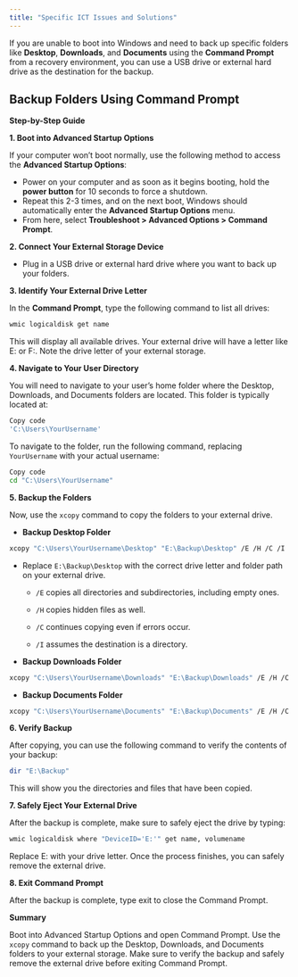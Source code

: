 ```yaml
---
title: "Specific ICT Issues and Solutions" 
---
```


If you are unable to boot into Windows and need to back up specific folders like **Desktop**, **Downloads**, and **Documents** using the **Command Prompt** from a recovery environment, you can use a USB drive or external hard drive as the destination for the backup.

## Backup Folders Using Command Prompt

**Step-by-Step Guide**

**1. Boot into Advanced Startup Options**

If your computer won’t boot normally, use the following method to access the **Advanced Startup Options**:

- Power on your computer and as soon as it begins booting, hold the **power button** for 10 seconds to force a shutdown.
- Repeat this 2-3 times, and on the next boot, Windows should automatically enter the **Advanced Startup Options** menu.
- From here, select **Troubleshoot > Advanced Options > Command Prompt**.

**2. Connect Your External Storage Device**

- Plug in a USB drive or external hard drive where you want to back up your folders.

**3. Identify Your External Drive Letter**

In the **Command Prompt**, type the following command to list all drives:

```bash
wmic logicaldisk get name
```

This will display all available drives. Your external drive will have a letter like E: or F:. Note the drive letter of your external storage.

**4. Navigate to Your User Directory**

You will need to navigate to your user's home folder where the Desktop, Downloads, and Documents folders are located. This folder is typically located at:

```bash
Copy code
'C:\Users\YourUsername'
```

To navigate to the folder, run the following command, replacing `YourUsername` with your actual username:

```bash
Copy code
cd "C:\Users\YourUsername"
```

**5. Backup the Folders**

Now, use the `xcopy` command to copy the folders to your external drive.

- **Backup Desktop Folder**

```bash
xcopy "C:\Users\YourUsername\Desktop" "E:\Backup\Desktop" /E /H /C /I
```

*  Replace `E:\Backup\Desktop` with the correct drive letter and folder path on your external drive.
     
    * `/E` copies all directories and subdirectories, including empty ones.
  
    * `/H` copies hidden files as well.
    
    * `/C` continues copying even if errors occur.
    
    * `/I` assumes the destination is a directory.
    
- **Backup Downloads Folder**

```bash
xcopy "C:\Users\YourUsername\Downloads" "E:\Backup\Downloads" /E /H /C /I
```

- **Backup Documents Folder**

```bash
xcopy "C:\Users\YourUsername\Documents" "E:\Backup\Documents" /E /H /C /I
```

**6. Verify Backup**

After copying, you can use the following command to verify the contents of your backup:

```bash
dir "E:\Backup"
```

This will show you the directories and files that have been copied.

**7. Safely Eject Your External Drive**

After the backup is complete, make sure to safely eject the drive by typing:

```bash
wmic logicaldisk where "DeviceID='E:'" get name, volumename
```

Replace E: with your drive letter.
Once the process finishes, you can safely remove the external drive.

**8. Exit Command Prompt**

After the backup is complete, type exit to close the Command Prompt.

**Summary**

Boot into Advanced Startup Options and open Command Prompt.
Use the `xcopy` command to back up the Desktop, Downloads, and Documents folders to your external storage.
Make sure to verify the backup and safely remove the external drive before exiting Command Prompt.

